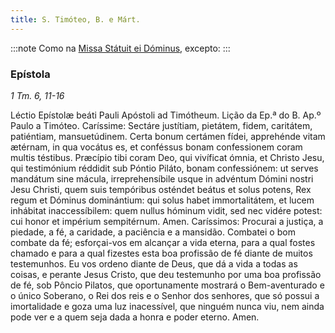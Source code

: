 ```yaml
---
title: S. Timóteo, B. e Márt.
---
```


:::note
Como na [Missa Státuit ei Dóminus](/missal/comum/2martirpontificeforapascal), excepto:
:::

### Epístola

_1 Tm. 6, 11-16_

<div class="grid grid-cols-2 gap-5">
  <span class="text-justify">
    Léctio Epístolæ beáti Pauli Apóstoli ad Timótheum.
  </span>
  <span class="text-justify">Lição da Ep.ª do B. Ap.º Paulo a Timóteo.</span>
  <span class="text-justify">
    Caríssime: Sectáre justítiam, pietátem, fidem, caritátem, patiéntiam,
    mansuetúdinem. Certa bonum certámen fídei, apprehénde vitam ætérnam, in qua
    vocátus es, et conféssus bonam confessionem coram multis téstibus. Præcípio
    tibi coram Deo, qui vivíficat ómnia, et Christo Jesu, qui testimónium
    réddidit sub Póntio Piláto, bonam confessiónem: ut serves mandátum sine
    mácula, irreprehensíbile usque in advéntum Dómini nostri Jesu Christi, quem
    suis tempóribus osténdet beátus et solus potens, Rex regum et Dóminus
    dominántium: qui solus habet immortalitátem, et lucem inhábitat
    inaccessíbilem: quem nullus hóminum vidit, sed nec vidére potest: cui honor
    et impérium sempitérnum. Amen.
  </span>
  <span class="text-justify">
    Caríssimos: Procurai a justiça, a piedade, a fé, a caridade, a paciência e a
    mansidão. Combatei o bom combate da fé; esforçai-vos em alcançar a vida
    eterna, para a qual fostes chamado e para a qual fizestes esta boa profissão
    de fé diante de muitos testemunhos. Eu vos ordeno diante de Deus, que dá a
    vida a todas as coisas, e perante Jesus Cristo, que deu testemunho por uma
    boa profissão de fé, sob Pôncio Pilatos, que oportunamente mostrará o
    Bem-aventurado e o único Soberano, o Rei dos reis e o Senhor dos senhores,
    que só possui a imortalidade e goza uma luz inacessível, que ninguém nunca
    viu, nem ainda pode ver e a quem seja dada a honra e poder eterno. Amen.
  </span>
</div>
